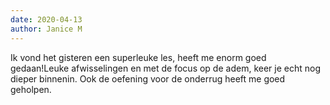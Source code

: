 ```yaml
---
date: 2020-04-13
author: Janice M
---
```

Ik vond het gisteren een superleuke les, heeft me enorm goed gedaan!Leuke afwisselingen en met de focus op de adem, keer je echt nog dieper binnenin. Ook de oefening voor de onderrug heeft me goed geholpen.